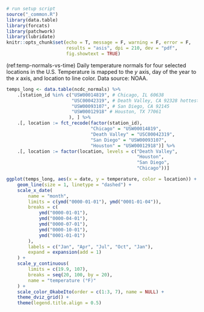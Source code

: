 ```r
# run setup script
source("_common.R")
library(data.table)
library(forcats)
library(patchwork)
library(lubridate)
knitr::opts_chunk$set(echo = T, message = F, warning = F, error = F,
                      results = "asis", dpi = 210, dev = "pdf",
                      fig.showtext = TRUE)
```

(ref:temp-normals-vs-time) Daily temperature normals for four selected
locations in the U.S. Temperature is mapped to the *y* axis, day of the year
to the *x* axis, and location to line color. Data source: NOAA.

```r

temps_long <- data.table(ncdc_normals) %>%
    .[station_id %in% c("USW00014819", # Chicago, IL 60638
                        "USC00042319", # Death Valley, CA 92328 hottest point in the US
                        "USW00093107", # San Diego, CA 92145
                        "USW00012918" # Houston, TX 77061
                       ), ] %>%
    .[, location := fct_recode(factor(station_id),
                               "Chicago" = "USW00014819",
                               "Death Valley" = "USC00042319",
                               "San Diego" = "USW00093107",
                               "Houston" = "USW00012918")] %>%
    .[, location := factor(location, levels = c("Death Valley",
                                                "Houston",
                                                "San Diego",
                                                "Chicago"))]

ggplot(temps_long, aes(x = date, y = temperature, color = location)) +
    geom_line(size = 1, linetype = "dashed") +
    scale_x_date(
        name = "month",
        limits = c(ymd("0000-01-01"), ymd("0001-01-04")),
        breaks = c(
            ymd("0000-01-01"),
            ymd("0000-04-01"),
            ymd("0000-07-01"),
            ymd("0000-10-01"),
            ymd("0001-01-01")
        ),
        labels = c("Jan", "Apr", "Jul", "Oct", "Jan"),
        expand = expansion(add = 1)
    ) +
    scale_y_continuous(
        limits = c(19.9, 107),
        breaks = seq(20, 100, by = 20),
        name = "temperature (°F)"
    ) +
    scale_color_OkabeIto(order = c(1:3, 7), name = NULL) +
    theme_dviz_grid() +
    theme(legend.title.align = 0.5)
```
